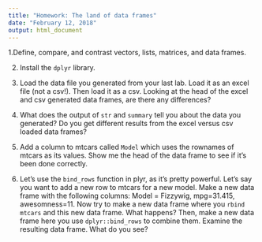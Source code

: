 ```yaml
---
title: "Homework: The land of data frames"
date: "February 12, 2018"
output: html_document
---
```


1.Define, compare, and contrast vectors, lists, matrices, and data frames.  
  
2. Install the `dplyr` library.

3. Load the data file you generated from your last lab. Load it as an excel file (not a csv!). Then load it as a csv. Looking at the head of the excel and csv generated data frames, are there any differences?

4. What does the output of `str` and `summary` tell you about the data you generated? Do you get different results from the excel versus csv loaded data frames?

5. Add a column to mtcars called `Model` which uses the rownames of mtcars as its values. Show me the head of the data frame to see if it's been done correctly.

6. Let's use the `bind_rows` function in plyr, as it's pretty powerful. Let's say you want to add a new row to mtcars for a new model. Make a new data frame with the following columns: Model = Fizzywig, mpg=31.415, awesomness=11.  Now try to make a new data frame where you `rbind` `mtcars` and this new data frame. What happens? Then, make a new data frame here you use `dplyr::bind_rows` to combine them. Examine the resulting data frame. What do you see?
